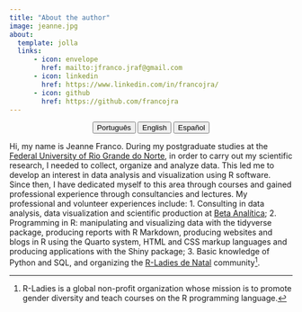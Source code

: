 ---
title: "About the author"
image: jeanne.jpg
about:
  template: jolla
  links:
      - icon: envelope
        href: mailto:jfranco.jraf@gmail.com
      - icon: linkedin
        href: https://www.linkedin.com/in/francojra/
      - icon: github
        href: https://github.com/francojra
---

<center>

::: {.btn-group role="group" aria-label="About"}
<a href="about-pt.html"> <button type="button" class="btn btn-primary me-md-2 btn-sm">Português</button></a> <a href="about-en.html"> <button type="button" class="btn btn-primary me-md-2 btn-sm">English</button></a> <a href="about-es.html"><button type="button" class="btn btn-primary me-md-2 btn-sm">Español</button></a>
:::

</center>

Hi, my name is Jeanne Franco. During my postgraduate studies at the [Federal University of Rio Grande do Norte](https://www.ufrn.br/), in order to carry out my scientific research, I needed to collect, organize and analyze data. This led me to develop an interest in data analysis and visualization using R software. Since then, I have dedicated myself to this area through courses and gained professional experience through consultancies and lectures. My professional and volunteer experiences include: 1. Consulting in data analysis, data visualization and scientific production at [Beta Analítica](https://betaanalitica.com.br/); 2. Programming in R: manipulating and visualizing data with the tidyverse package, producing reports with R Markdown, producing websites and blogs in R using the Quarto system, HTML and CSS markup languages and producing applications with the Shiny package; 3. Basic knowledge of Python and SQL, and organizing the [R-Ladies de Natal](https://rladies.org/) community[^1].

[^1]: R-Ladies is a global non-profit organization whose mission is to promote gender diversity and teach courses on the R programming language.
